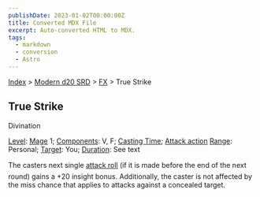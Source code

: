 ```yaml
---
publishDate: 2023-01-02T00:00:00Z
title: Converted MDX File
excerpt: Auto-converted HTML to MDX.
tags:
  - markdown
  - conversion
  - Astro
---
```






[Index](-index) > [Modern d20 SRD](modern-d20-srd-index) > [FX](modern-d20-srd-fx-index) > True Strike




## True Strike


Divination


[Level](modern-d20-srd-fx-level): [Mage](modern-d20-srd-classes-advanced-mage) 1; [Components](modern-d20-srd-fx-components): V, F; [Casting Time](modern-d20-srd-fx-casting-time); [Attack action](modern-d20-srd-combat-attack-actions) [Range](modern-d20-srd-fx-range): Personal; [Target](modern-d20-srd-fx-target): You; [Duration](modern-d20-srd-fx-duration):  See text



The casters next single [attack
    roll](modern-d20-srd-combat-attack-roll) (if it is made before the end of the next round) gains a +20 insight bonus. Additionally, the caster is not affected by the miss chance that applies to attacks against a concealed target.




